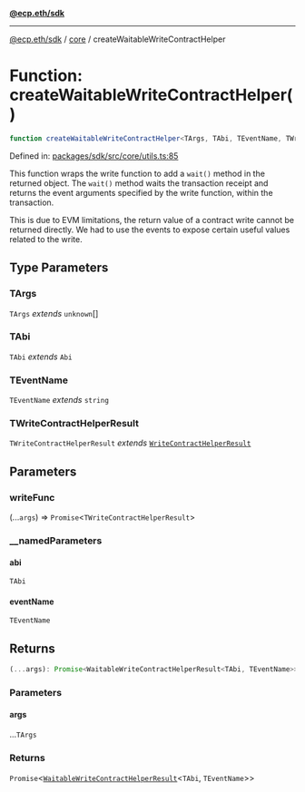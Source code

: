 [**@ecp.eth/sdk**](../../index.mdx)

***

[@ecp.eth/sdk](/sdk-reference/index.mdx) / [core](/sdk-reference/core/index.mdx) / createWaitableWriteContractHelper

# Function: createWaitableWriteContractHelper()

```ts
function createWaitableWriteContractHelper<TArgs, TAbi, TEventName, TWriteContractHelperResult>(writeFunc, __namedParameters): (...args) => Promise<WaitableWriteContractHelperResult<TAbi, TEventName>>;
```

Defined in: [packages/sdk/src/core/utils.ts:85](https://github.com/ecp-eth/comments-monorepo/blob/main/packages/sdk/src/core/utils.ts#L85)

This function wraps the write function to add a `wait()` method in the returned object.
The `wait()` method waits the transaction receipt and
returns the event arguments specified by the write function, within the transaction.

This is due to EVM limitations, the return value of a contract write cannot be returned directly.
We had to use the events to expose certain useful values related to the write.

## Type Parameters

### TArgs

`TArgs` *extends* `unknown`[]

### TAbi

`TAbi` *extends* `Abi`

### TEventName

`TEventName` *extends* `string`

### TWriteContractHelperResult

`TWriteContractHelperResult` *extends* [`WriteContractHelperResult`](/sdk-reference/core/type-aliases/WriteContractHelperResult.mdx)

## Parameters

### writeFunc

(...`args`) => `Promise`\<`TWriteContractHelperResult`\>

### \_\_namedParameters

#### abi

`TAbi`

#### eventName

`TEventName`

## Returns

```ts
(...args): Promise<WaitableWriteContractHelperResult<TAbi, TEventName>>;
```

### Parameters

#### args

...`TArgs`

### Returns

`Promise`\<[`WaitableWriteContractHelperResult`](/sdk-reference/core/type-aliases/WaitableWriteContractHelperResult.mdx)\<`TAbi`, `TEventName`\>\>
